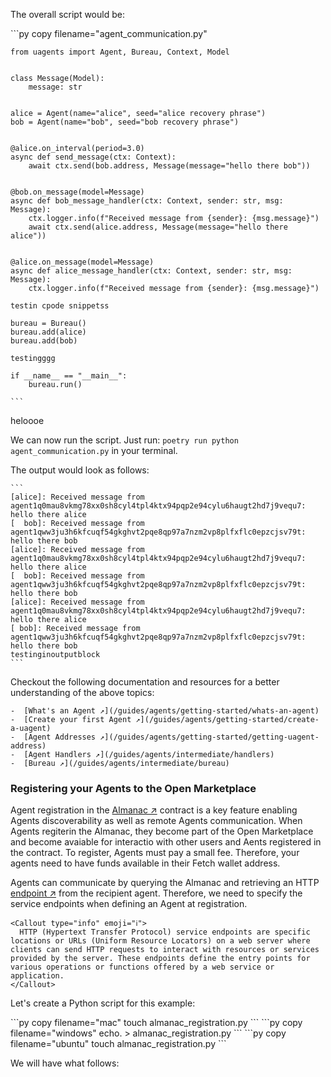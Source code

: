 The overall script would be:

<GithubCodeSegment digest="9ed3a45551f019ad98402e56760de8d7">
    <CodeSegment
        path="https://github.com/fetchai/uAgent-Examples/blob/main/5-documentation/guides/agent-courses/introductory-course/agent_communication.py"
        lineStart={1}
        lineEnd={33}
        hosted={true}
    />
</GithubCodeSegment>
<CodeGroup dynamic hasCopy isLocalHostedFile digest='9ed3a45551f019ad98402e56760de8d7'>

<DocsCode local={true}>
	```py copy filename="agent_communication.py"

	from uagents import Agent, Bureau, Context, Model
	
	
	class Message(Model):
	    message: str
	
	
	alice = Agent(name="alice", seed="alice recovery phrase")
	bob = Agent(name="bob", seed="bob recovery phrase")
	
	
	@alice.on_interval(period=3.0)
	async def send_message(ctx: Context):
	    await ctx.send(bob.address, Message(message="hello there bob"))
	
	
	@bob.on_message(model=Message)
	async def bob_message_handler(ctx: Context, sender: str, msg: Message):
	    ctx.logger.info(f"Received message from {sender}: {msg.message}")
	    await ctx.send(alice.address, Message(message="hello there alice"))
	
	
	@alice.on_message(model=Message)
	async def alice_message_handler(ctx: Context, sender: str, msg: Message):
	    ctx.logger.info(f"Received message from {sender}: {msg.message}")

	testin cpode snippetss
	
	bureau = Bureau()
	bureau.add(alice)
	bureau.add(bob)
	 
    testingggg

	if __name__ == "__main__":
	    bureau.run()
    
    ```
</DocsCode>

</CodeGroup>


heloooe

We can now run the script. Just run: `poetry run python agent_communication.py` in your terminal.

The output would look as follows:

    ```
    [alice]: Received message from agent1q0mau8vkmg78xx0sh8cyl4tpl4ktx94pqp2e94cylu6haugt2hd7j9vequ7: hello there alice
    [  bob]: Received message from agent1qww3ju3h6kfcuqf54gkghvt2pqe8qp97a7nzm2vp8plfxflc0epzcjsv79t: hello there bob
    [alice]: Received message from agent1q0mau8vkmg78xx0sh8cyl4tpl4ktx94pqp2e94cylu6haugt2hd7j9vequ7: hello there alice
    [  bob]: Received message from agent1qww3ju3h6kfcuqf54gkghvt2pqe8qp97a7nzm2vp8plfxflc0epzcjsv79t: hello there bob
    [alice]: Received message from agent1q0mau8vkmg78xx0sh8cyl4tpl4ktx94pqp2e94cylu6haugt2hd7j9vequ7: hello there alice
    [ bob]: Received message from agent1qww3ju3h6kfcuqf54gkghvt2pqe8qp97a7nzm2vp8plfxflc0epzcjsv79t: hello there bob
    testinginoutputblock
    ```

Checkout the following documentation and resources for a better understanding of the above topics:

    -  [What's an Agent ↗️](/guides/agents/getting-started/whats-an-agent)
    -  [Create your first Agent ↗️](/guides/agents/getting-started/create-a-uagent)
    -  [Agent Addresses ↗️](/guides/agents/getting-started/getting-uagent-address)
    -  [Agent Handlers ↗️](/guides/agents/intermediate/handlers)
    -  [Bureau ↗️](/guides/agents/intermediate/bureau)

### Registering your Agents to the Open Marketplace

Agent registration in the [Almanac ↗️](/references/contracts/uagents-almanac/almanac-overview) contract is a key feature enabling Agents discoverability as well as remote Agents communication. When Agents regiterin the Almanac, they become part of the Open Marketplace and become avaiable for interactio with other users and Aents registered in the contract. To register, Agents must pay a small fee. Therefore, your agents need to have funds available in their Fetch wallet address. 

Agents can communicate by querying the Almanac and retrieving an HTTP [endpoint ↗️](/references/contracts/uagents-almanac/endpoints) from the recipient agent. Therefore, we need to specify the service endpoints when defining an Agent at registration.

    <Callout type="info" emoji="ℹ️">
      HTTP (Hypertext Transfer Protocol) service endpoints are specific locations or URLs (Uniform Resource Locators) on a web server where clients can send HTTP requests to interact with resources or services provided by the server. These endpoints define the entry points for various operations or functions offered by a web service or application.
    </Callout>

Let's create a Python script for this example:

<CodeGroup hasCopy isOSFile>
<DocsCode mac={true}>
    ```py copy filename="mac"
    touch almanac_registration.py
    ```
</DocsCode>
<DocsCode windows={true}>
    ```py copy filename="windows"
    echo. > almanac_registration.py
    ```
</DocsCode>

<DocsCode ubuntu={true}>
    ```py copy filename="ubuntu"
    touch almanac_registration.py
    ```
</DocsCode>

</CodeGroup>

We will have what follows:

<GithubCodeSegment digest="6ae779e605343536a4618ccc0a03be1b">
    <CodeSegment
        path="https://github.com/fetchai/uAgent-Examples/blob/main/5-documentation/guides/agent-courses/introductory-course/almanac_registration.py"
        lineStart={1}
        lineEnd={19}
        hosted={true}
    />
</GithubCodeSegment>
